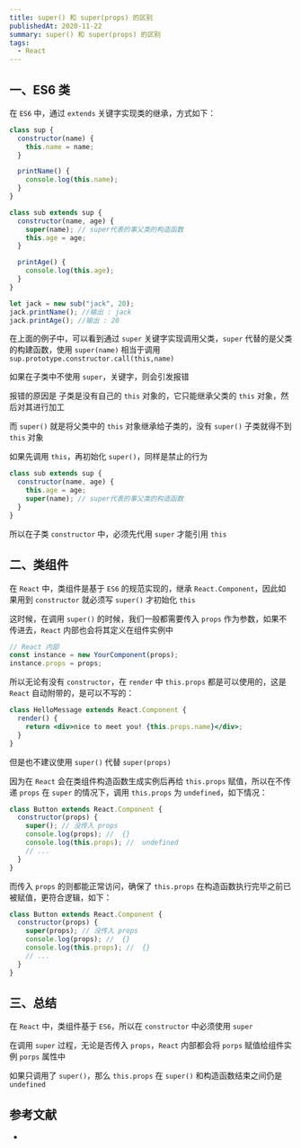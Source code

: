 ```yaml
---
title: super() 和 super(props) 的区别
publishedAt: 2020-11-22
summary: super() 和 super(props) 的区别
tags:
  - React
---
```


## 一、ES6 类

在 `ES6` 中，通过 `extends` 关键字实现类的继承，方式如下：

```js
class sup {
  constructor(name) {
    this.name = name;
  }

  printName() {
    console.log(this.name);
  }
}

class sub extends sup {
  constructor(name, age) {
    super(name); // super代表的事父类的构造函数
    this.age = age;
  }

  printAge() {
    console.log(this.age);
  }
}

let jack = new sub("jack", 20);
jack.printName(); //输出 : jack
jack.printAge(); //输出 : 20
```

在上面的例子中，可以看到通过 `super` 关键字实现调用父类，`super` 代替的是父类的构建函数，使用 `super(name)` 相当于调用 `sup.prototype.constructor.call(this,name)`

如果在子类中不使用 `super`，关键字，则会引发报错

报错的原因是 子类是没有自己的 `this` 对象的，它只能继承父类的 `this` 对象，然后对其进行加工

而 `super()` 就是将父类中的 `this` 对象继承给子类的，没有 `super()` 子类就得不到 `this` 对象

如果先调用 `this`，再初始化 `super()`，同样是禁止的行为

```js
class sub extends sup {
  constructor(name, age) {
    this.age = age;
    super(name); // super代表的事父类的构造函数
  }
}
```

所以在子类 `constructor` 中，必须先代用 `super` 才能引用 `this`

## 二、类组件

在 `React` 中，类组件是基于 `ES6` 的规范实现的，继承 `React.Component`，因此如果用到 `constructor` 就必须写 `super()` 才初始化 `this`

这时候，在调用 `super()` 的时候，我们一般都需要传入 `props` 作为参数，如果不传进去，`React` 内部也会将其定义在组件实例中

```js
// React 内部
const instance = new YourComponent(props);
instance.props = props;
```

所以无论有没有 `constructor`，在 `render` 中 `this.props` 都是可以使用的，这是 `React` 自动附带的，是可以不写的：

```jsx
class HelloMessage extends React.Component {
  render() {
    return <div>nice to meet you! {this.props.name}</div>;
  }
}
```

但是也不建议使用 `super()` 代替 `super(props)`

因为在 `React` 会在类组件构造函数生成实例后再给 `this.props` 赋值，所以在不传递 `props` 在 `super` 的情况下，调用 `this.props` 为 `undefined`，如下情况：

```jsx
class Button extends React.Component {
  constructor(props) {
    super(); // 没传入 props
    console.log(props); //  {}
    console.log(this.props); //  undefined
    // ...
  }
}
```

而传入 `props` 的则都能正常访问，确保了 `this.props` 在构造函数执行完毕之前已被赋值，更符合逻辑，如下：

```jsx
class Button extends React.Component {
  constructor(props) {
    super(props); // 没传入 props
    console.log(props); //  {}
    console.log(this.props); //  {}
    // ...
  }
}
```

## 三、总结

在 `React` 中，类组件基于 `ES6`，所以在 `constructor` 中必须使用 `super`

在调用 `super` 过程，无论是否传入 `props`，`React` 内部都会将 `porps` 赋值给组件实例 `porps` 属性中

如果只调用了 `super()`，那么 `this.props` 在 `super()` 和构造函数结束之间仍是 `undefined`

## 参考文献

- [](https://segmentfault.com/q/1010000008340434)
